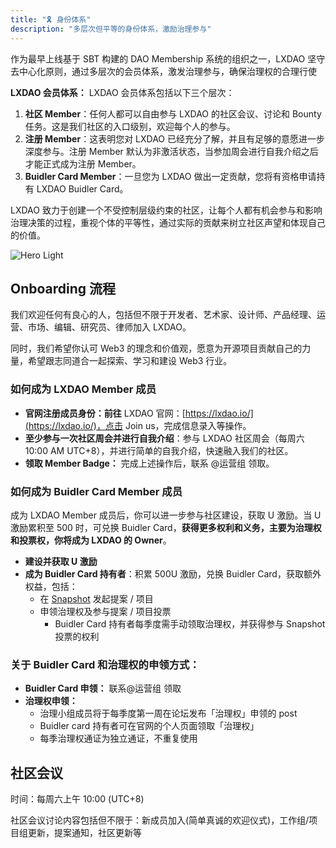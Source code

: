 ```yaml
---
title: "🎗️ 身份体系"
description: "多层次但平等的身份体系，激励治理参与"
---
```


作为最早上线基于 SBT 构建的 DAO Membership 系统的组织之一，LXDAO 坚守去中心化原则，通过多层次的会员体系，激发治理参与，确保治理权的合理行使

**LXDAO 会员体系：** LXDAO 会员体系包括以下三个层次：

1. **社区 Member**：任何人都可以自由参与 LXDAO 的社区会议、讨论和 Bounty 任务。这是我们社区的入口级别，欢迎每个人的参与。
2. **注册 Member**：这表明您对 LXDAO 已经充分了解，并且有足够的意愿进一步深度参与。注册 Member 默认为非激活状态，当参加周会进行自我介绍之后才能正式成为注册 Member。
3. **Buidler Card Member**：一旦您为 LXDAO 做出一定贡献，您将有资格申请持有 LXDAO Buidler Card。

LXDAO 致力于创建一个不受控制层级约束的社区，让每个人都有机会参与和影响治理决策的过程，重视个体的平等性，通过实际的贡献来树立社区声望和体现自己的价值。

<img
  className="block dark:hidden"
  src="/images/image.avif"
  alt="Hero Light"
  width={500}
/>

## **Onboarding 流程**

我们欢迎任何有良心的人，包括但不限于开发者、艺术家、设计师、产品经理、运营、市场、编辑、研究员、律师加入 LXDAO。

同时，我们希望你认可 Web3 的理念和价值观，愿意为开源项目贡献自己的力量，希望跟志同道合一起探索、学习和建设 Web3 行业。

### **如何成为 LXDAO Member 成员**

- **官网注册成员身份：前往** LXDAO 官网：[https://lxdao.io/](https://lxdao.io/)，点击 Join us，完成信息录入等操作。
- **至少参与一次社区周会并进行自我介绍**：参与 LXDAO 社区周会（每周六 10:00 AM UTC+8），并进行简单的自我介绍，快速融入我们的社区。
- **领取 Member Badge：** 完成上述操作后，联系 @运营组 领取。

### **如何成为 Buidler Card Member 成员**

成为 LXDAO Member 成员后，你可以进一步参与社区建设，获取 U 激励。当 U 激励累积至 500 时，可兑换 Buidler Card，**获得更多权利和义务，主要为治理权和投票权，你将成为 LXDAO 的 Owner**。

- **建设并获取 U 激励**
- **成为 Buidler Card 持有者**：积累 500U 激励，兑换 Buidler Card，获取额外权益，包括：
    - 在 [Snapshot](https://snapshot.box/#/lxdao.eth) 发起提案 / 项目
    - 申领治理权及参与提案 / 项目投票
        - Buidler Card 持有者每季度需手动领取治理权，并获得参与 Snapshot 投票的权利

### 关于 Buidler Card 和治理权的申领方式：

- **Buidler Card 申领：** 联系@运营组 领取
- **治理权申领：**
    - 治理小组成员将于每季度第一周在论坛发布「治理权」申领的 post
    - Buidler card 持有者可在官网的个人页面领取「治理权」
    - 每季治理权通证为独立通证，不重复使用

## **社区会议**

时间：每周六上午 10:00 (UTC\+8)

社区会议讨论内容包括但不限于：新成员加入(简单真诚的欢迎仪式)，工作组/项目组更新，提案通知，社区更新等
